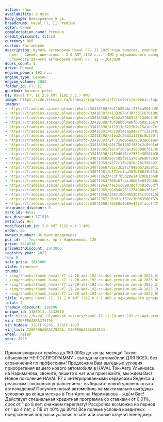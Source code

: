 ```yaml
---
action: show
availability: В пути
body_type: Внедорожник 5 дв.
breadcrumb: Haval F7, II Premium
color: Синий
complectation_name: Premium
credit_discount: 421510
currency: RUR
custom: Растаможен
description: Купить автомобиль Haval F7, II 2025 года выпуска, комплектация Premium,
  цвет - Синий, двигатель - 2.0 AMT (192 л.с.) 4WD у официального дилера в г. Ульяновск.
  Стоимость данного автомобиля Haval F7, II – 2643000
doors_count: 5
drive: Полный
engine_power: 192 л.с.
engine_type: Бензин
engine_volume: 2000
folder_id: F7, II
gearbox: Автомат робот
h1: Haval F7, II 2.0 AMT (192 л.с.) 4WD
image: https://cdn.alexsab.ru/b/haval/img/models/f7/colors/oceanic-lapis-lazuli.webp
images:
- https://tradeins.space/uploads/photo/33418386/0e1fb86bbcf270ca904da5999d6e2a44.JPG
- https://tradeins.space/uploads/photo/33418387/e1332876f387351cb70108a492e03ba6.JPG
- https://tradeins.space/uploads/photo/33418388/e04b2a79885f84f3d9d7497be3b3a8aa.JPG
- https://tradeins.space/uploads/photo/33418389/f6f9abb34e0fb068a516a7878d976acf.JPG
- https://tradeins.space/uploads/photo/33418390/4f1913d622fb7e15a1ec7efa3c968eee.JPG
- https://tradeins.space/uploads/photo/33418391/4b29d541aa04a77fc3a8f821396b3c52.JPG
- https://tradeins.space/uploads/photo/33418392/a1ba2c3633a13f8c8b330f8c0e780ad9.JPG
- https://tradeins.space/uploads/photo/33418393/2f7318d95aa32392e66e9efd45817758.JPG
- https://tradeins.space/uploads/photo/33418394/40f75d1492f859c2c0eb1ebf3c274e8a.JPG
- https://tradeins.space/uploads/photo/33418395/19c4f267ac39cd0d8fe1748eb5411169.JPG
- https://tradeins.space/uploads/photo/33418396/f450d0f6fe2537e3690fb3bb3735d39f.JPG
- https://tradeins.space/uploads/photo/34071958/0e7305f9c1a7ea8e807293ee5b265cb9.JPG
- https://tradeins.space/uploads/photo/34071959/4677c3f4282ec26c598b921be86e324e.JPG
- https://tradeins.space/uploads/photo/34071960/5ccc3b2fcf099bb73859f12c568833af.JPG
- https://tradeins.space/uploads/photo/34071961/b577ee1aa363d16043bf3449fbba94a5.JPG
- https://tradeins.space/uploads/photo/34071962/4cdf705d20e14d29b81bbd83dad47ccd.JPG
- https://tradeins.space/uploads/photo/34071963/000a67cac40b63e9919b86a7a84de458.JPG
- https://tradeins.space/uploads/photo/34071964/4a165c89938cf3491c95df868fbfdfb2.JPG
- https://tradeins.space/uploads/photo/34071965/99d04d751f2740bba305ef7863fa45ab.JPG
- https://tradeins.space/uploads/photo/34071966/3082106546536f4c3c6115bd8ee772c5.JPG
- https://tradeins.space/uploads/photo/34071967/263d1c137cc3b063560f67d3ebf2e214.JPG
- https://tradeins.space/uploads/photo/34071968/f6588d1e69e4263facef475230e6f54f.JPG
insurance_discount: 0
mark_id: Haval
max_discount: 771510
metallic: Нет
modification_id: 2.0 AMT (192 л.с.) 4WD
order: 36
owners_number: Не было владельцев
poi_id: г. Ульяновск, пр-т Нариманова, 128
price: 3414510
priceWithDiscount: 2643000
registry_year: 2025
run: 0
sale_price: 2643000
state: Отличное
thumbs:
- /img/thumbs/thumb_haval-f7-ii-20-amt-192-лс-4wd-premium-синий-2025_e2a44_0.webp
- /img/thumbs/thumb_haval-f7-ii-20-amt-192-лс-4wd-premium-синий-2025_03ba6_1.webp
- /img/thumbs/thumb_haval-f7-ii-20-amt-192-лс-4wd-premium-синий-2025_3a8aa_2.webp
- /img/thumbs/thumb_haval-f7-ii-20-amt-192-лс-4wd-premium-синий-2025_76acf_3.webp
- /img/thumbs/thumb_haval-f7-ii-20-amt-192-лс-4wd-premium-синий-2025_68eee_4.webp
title: Купить Haval F7, II 2.0 AMT (192 л.с.) 4WD у официального дилера в Ульяновске
total: 2
tradein_discount: 200000
unique_id: 3386913, 3432610
url: https://haval-ulyanovsk.ru/cars/haval-f7-ii-20-amt-192-лс-4wd-premium-синий-2025/
vin: XZGFF06A8RA379296
vin_hidden: XZGFF-9296, XZGFF-1823
vin_list: XZGFF06A8RA379296, XZGFF06A7SA381823
wheel: левый
year: 2025
---
```

Прямая скидка от прайса до 150 000р до конца месяца! Также объявляем НЕ-ГОСПРОГРАММУ - выгода на автомобили ДЛЯ ВСЕХ, без ограничений по профессиям! Предложим Вам выгодные условия приобретения вашего нового автомобиля в HAVAL Тон-Авто Ульяновск на Нариманова, звоните, пишите в чат или приезжайте, мы ждём Вас! Новое поколение HAVAL F7 с интегрированными сервисами Яндекса и реальным голосовым управлением - выбирайте новый уровень опыта автовладения! Получите новый автомобиль на максимально выгодных условиях до конца месяца в Тон-Авто на Нариманова - ждём Вас! Действует специальная кредитная программа со ставками от 0,01%, срок от 1 до 8 лет, снижаем переплату! Рассрочка возможна на период от 1 до 4 лет, с ПВ от 40% до 80%! Все полные условия кредитных предложений под ваши условия в чате или звонке озвучит менеджер.
